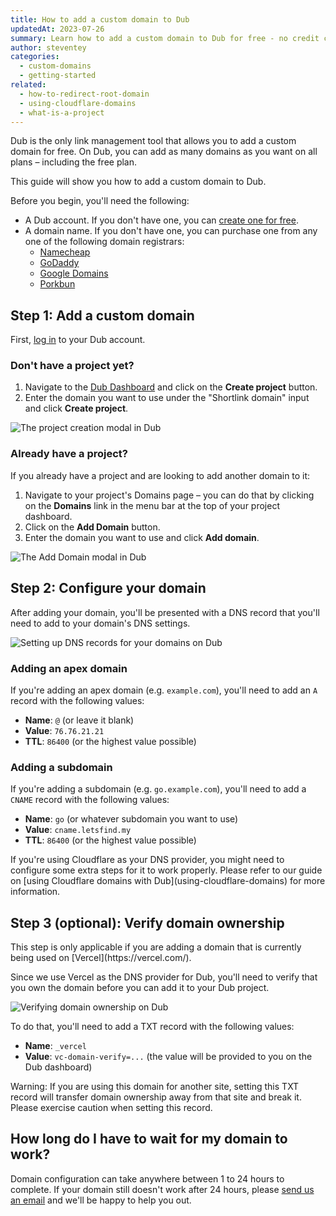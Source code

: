 ```yaml
---
title: How to add a custom domain to Dub
updatedAt: 2023-07-26
summary: Learn how to add a custom domain to Dub for free - no credit card required.
author: steventey
categories:
  - custom-domains
  - getting-started
related:
  - how-to-redirect-root-domain
  - using-cloudflare-domains
  - what-is-a-project
---
```


Dub is the only link management tool that allows you to add a custom domain for free. On Dub, you can add as many domains as you want on all plans – including the free plan.

This guide will show you how to add a custom domain to Dub.

<Prerequisites>

Before you begin, you'll need the following:

- A Dub account. If you don't have one, you can [create one for free](https://app.letsfind.my/register).
- A domain name. If you don't have one, you can purchase one from any one of the following domain registrars:
  - [Namecheap](https://www.namecheap.com/)
  - [GoDaddy](https://www.godaddy.com/)
  - [Google Domains](https://domains.google/)
  - [Porkbun](https://porkbun.com/)

</Prerequisites>

## Step 1: Add a custom domain

First, [log in](https://app.letsfind.my/login) to your Dub account.

### Don't have a project yet?

1. Navigate to the [Dub Dashboard](https://app.letsfind.my/) and click on the **Create project** button.
2. Enter the domain you want to use under the "Shortlink domain" input and click **Create project**.

<Image
  alt="The project creation modal in Dub"
  src="https://d2vwwcvoksz7ty.cloudfront.net/help/create-project-modal.png"
  width={1315}
  height={871}
/>

### Already have a project?

If you already have a project and are looking to add another domain to it:

1. Navigate to your project's Domains page – you can do that by clicking on the **Domains** link in the menu bar at the top of your project dashboard.
2. Click on the **Add Domain** button.
3. Enter the domain you want to use and click **Add domain**.

<Image
  alt="The Add Domain modal in Dub"
  src="https://d2vwwcvoksz7ty.cloudfront.net/help/add-domain-modal.png"
  width={1143}
  height={797}
/>

## Step 2: Configure your domain

After adding your domain, you'll be presented with a DNS record that you'll need to add to your domain's DNS settings.

<Image
  alt="Setting up DNS records for your domains on Dub"
  src="https://d2vwwcvoksz7ty.cloudfront.net/help/domain-dns-records.png"
  width={1054}
  height={625}
/>

### Adding an apex domain

If you're adding an apex domain (e.g. `example.com`), you'll need to add an `A` record with the following values:

- **Name**: `@` (or leave it blank)
- **Value**: `76.76.21.21`
- **TTL**: `86400` (or the highest value possible)

### Adding a subdomain

If you're adding a subdomain (e.g. `go.example.com`), you'll need to add a `CNAME` record with the following values:

- **Name**: `go` (or whatever subdomain you want to use)
- **Value**: `cname.letsfind.my`
- **TTL**: `86400` (or the highest value possible)

<Note variant="warning">
  If you're using Cloudflare as your DNS provider, you might need to configure
  some extra steps for it to work properly. Please refer to our guide on [using
  Cloudflare domains with Dub](using-cloudflare-domains) for more information.
</Note>

## Step 3 (optional): Verify domain ownership

<Note variant="info">
  This step is only applicable if you are adding a domain that is currently
  being used on [Vercel](https://vercel.com/).
</Note>

Since we use Vercel as the DNS provider for Dub, you'll need to verify that you own the domain before you can add it to your Dub project.

<Image
  alt="Verifying domain ownership on Dub"
  src="https://d2vwwcvoksz7ty.cloudfront.net/help/domain-txt-verification.png"
  width={1056}
  height={616}
/>

To do that, you'll need to add a TXT record with the following values:

- **Name**: `_vercel`
- **Value**: `vc-domain-verify=...` (the value will be provided to you on the Dub dashboard)

<Note variant="warning">
  Warning: If you are using this domain for another site, setting this TXT
  record will transfer domain ownership away from that site and break it. Please
  exercise caution when setting this record.
</Note>

## How long do I have to wait for my domain to work?

Domain configuration can take anywhere between 1 to 24 hours to complete. If your domain still doesn't work after 24 hours, please [send us an email](mailto:support@letsfind.my?subject=Domain%20not%20working) and we'll be happy to help you out.
